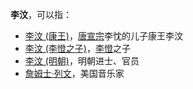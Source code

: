 {{distinguish|李玟}}
'''李汶'''，可以指：
*[[李汶_(康王)|李汶 (康王)]]，[[唐宣宗|唐宣宗]]李忱的儿子康王李汶
*[[李汶_(李憕之子)|李汶 (李憕之子)]]，[[李憕|李憕]]之子
*[[李汶_(明朝)|李汶 (明朝)]]，明朝进士、官员
*[[詹姆士·列文|詹姆士·列文]]，美国音乐家

{{hndis|W|Cat=二字李姓人名消歧义}}